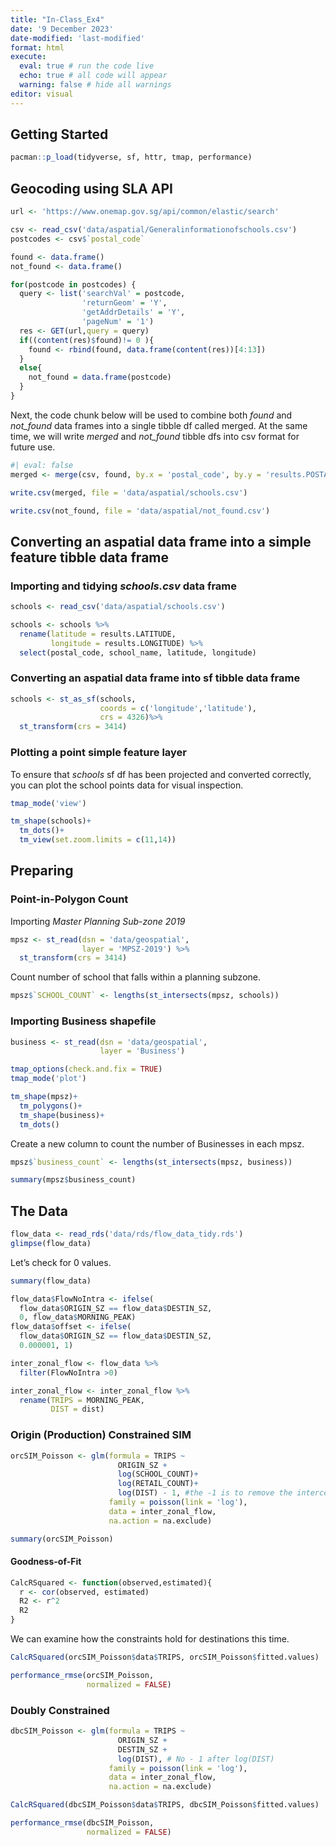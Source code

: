 ```yaml
---
title: "In-Class_Ex4"
date: '9 December 2023'
date-modified: 'last-modified'
format: html
execute: 
  eval: true # run the code live
  echo: true # all code will appear
  warning: false # hide all warnings
editor: visual
---
```


## Getting Started

```r
pacman::p_load(tidyverse, sf, httr, tmap, performance)
```

## Geocoding using SLA API

```r
url <- 'https://www.onemap.gov.sg/api/common/elastic/search'

csv <- read_csv('data/aspatial/Generalinformationofschools.csv')
postcodes <- csv$`postal_code`

found <- data.frame()
not_found <- data.frame()

for(postcode in postcodes) {
  query <- list('searchVal' = postcode,
                'returnGeom' = 'Y',
                'getAddrDetails' = 'Y',
                'pageNum' = '1')
  res <- GET(url,query = query)
  if((content(res)$found)!= 0 ){
    found <- rbind(found, data.frame(content(res))[4:13])
  }
  else{
    not_found = data.frame(postcode)
  }
}
```

Next, the code chunk below will be used to combine both *found* and *not_found* data frames into a single tibble df called merged. At the same time, we will write *merged* and *not_found* tibble dfs into csv format for future use.

```r
#| eval: false
merged <- merge(csv, found, by.x = 'postal_code', by.y = 'results.POSTAL', all = TRUE)

write.csv(merged, file = 'data/aspatial/schools.csv')

write.csv(not_found, file = 'data/aspatial/not_found.csv')
```

## Converting an aspatial data frame into a simple feature tibble data frame

### Importing and tidying *schools.csv* data frame

```r
schools <- read_csv('data/aspatial/schools.csv')

schools <- schools %>%
  rename(latitude = results.LATITUDE,
         longitude = results.LONGITUDE) %>%
  select(postal_code, school_name, latitude, longitude)
```

### Converting an aspatial data frame into sf tibble data frame

```r
schools <- st_as_sf(schools, 
                    coords = c('longitude','latitude'),
                    crs = 4326)%>%
  st_transform(crs = 3414)
```

### Plotting a point simple feature layer

To ensure that *schools* sf df has been projected and converted correctly, you can plot the school points data for visual inspection.

```r
tmap_mode('view')

tm_shape(schools)+
  tm_dots()+
  tm_view(set.zoom.limits = c(11,14))
```

## Preparing

### Point-in-Polygon Count

Importing *Master Planning Sub-zone 2019*

```r
mpsz <- st_read(dsn = 'data/geospatial',
                layer = 'MPSZ-2019') %>%
  st_transform(crs = 3414)
```

Count number of school that falls within a planning subzone.

```r
mpsz$`SCHOOL_COUNT` <- lengths(st_intersects(mpsz, schools))
```

### Importing Business shapefile

```r
business <- st_read(dsn = 'data/geospatial',
                    layer = 'Business')
```

```r
tmap_options(check.and.fix = TRUE)
tmap_mode('plot')

tm_shape(mpsz)+
  tm_polygons()+
  tm_shape(business)+
  tm_dots()
```

Create a new column to count the number of Businesses in each mpsz.

```r
mpsz$`business_count` <- lengths(st_intersects(mpsz, business))
```

```r
summary(mpsz$business_count)
```

## The Data

```r
flow_data <- read_rds('data/rds/flow_data_tidy.rds')
glimpse(flow_data)
```

Let's check for 0 values.

```r
summary(flow_data)
```

```r
flow_data$FlowNoIntra <- ifelse(
  flow_data$ORIGIN_SZ == flow_data$DESTIN_SZ,
  0, flow_data$MORNING_PEAK)
flow_data$offset <- ifelse(
  flow_data$ORIGIN_SZ == flow_data$DESTIN_SZ,
  0.000001, 1)

inter_zonal_flow <- flow_data %>% 
  filter(FlowNoIntra >0)

inter_zonal_flow <- inter_zonal_flow %>% 
  rename(TRIPS = MORNING_PEAK,
         DIST = dist)
```

### Origin (Production) Constrained SIM

```r
orcSIM_Poisson <- glm(formula = TRIPS ~
                        ORIGIN_SZ +
                        log(SCHOOL_COUNT)+
                        log(RETAIL_COUNT)+
                        log(DIST) - 1, #the -1 is to remove the intercept which is not necessary in a constrained model
                      family = poisson(link = 'log'),
                      data = inter_zonal_flow,
                      na.action = na.exclude)

summary(orcSIM_Poisson)
```

#### Goodness-of-Fit

```r
CalcRSquared <- function(observed,estimated){
  r <- cor(observed, estimated)
  R2 <- r^2
  R2
}
```

We can examine how the constraints hold for destinations this time.

```r
CalcRSquared(orcSIM_Poisson$data$TRIPS, orcSIM_Poisson$fitted.values)
```

```r
performance_rmse(orcSIM_Poisson,
                 normalized = FALSE)
```

### Doubly Constrained

```r
dbcSIM_Poisson <- glm(formula = TRIPS ~
                        ORIGIN_SZ +
                        DESTIN_SZ +
                        log(DIST), # No - 1 after log(DIST)
                      family = poisson(link = 'log'),
                      data = inter_zonal_flow,
                      na.action = na.exclude)
```

```r
CalcRSquared(dbcSIM_Poisson$data$TRIPS, dbcSIM_Poisson$fitted.values)
```

```r
performance_rmse(dbcSIM_Poisson,
                 normalized = FALSE)
```
